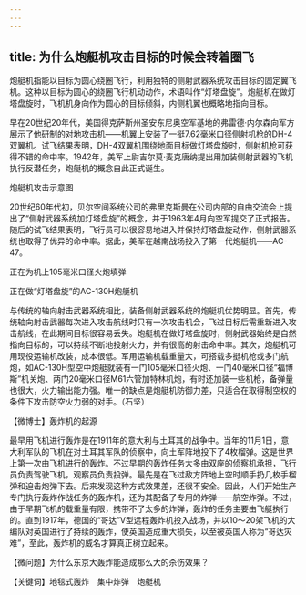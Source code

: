 ```yaml
---
---
---
```

title: 为什么炮艇机攻击目标的时候会转着圈飞
---




炮艇机指能以目标为圆心绕圈飞行，利用独特的侧射武器系统攻击目标的固定翼飞机。这种以目标为圆心的绕圈飞行机动动作，术语叫作“灯塔盘旋”。炮艇机在做灯塔盘旋时，飞机机身向作为圆心的目标倾斜，内侧机翼也概略地指向目标。

早在20世纪20年代，美国得克萨斯州圣安东尼奥空军基地的弗雷德·内尔森向军方展示了他研制的对地攻击机——机翼上安装了一挺7.62毫米口径侧射机枪的DH-4双翼机。试飞结果表明，DH-4双翼机围绕地面目标做灯塔盘旋时，侧射机枪可获得不错的命中率。1942年，美军上尉吉尔莫·麦克唐纳提出用加装侧射武器的飞机执行反潜任务，炮艇机的概念自此正式诞生。

炮艇机攻击示意图



20世纪60年代初，贝尔空间系统公司的弗里克斯曼在公司内部的自由交流会上提出了“侧射武器系统加灯塔盘旋”的概念，并于1963年4月向空军提交了正式报告。随后的试飞结果表明，飞行员可以很容易地进入并保持灯塔盘旋动作，侧射武器系统也取得了优异的命中率。据此，美军在越南战场投入了第一代炮艇机——AC-47。

正在为机上105毫米口径火炮填弹



正在做“灯塔盘旋”的AC-130H炮艇机



与传统的轴向射击武器系统相比，装备侧射武器系统的炮艇机优势明显。首先，传统轴向射击武器每次进入攻击航线时只有一次攻击机会，飞过目标后需重新进入攻击航线，在此期间目标很容易丢失。炮艇机在做灯塔盘旋时，侧射武器始终是自然指向目标的，可以持续不断地投射火力，并有很高的射击命中率。其次，炮艇机可用现役运输机改装，成本很低。军用运输机载重量大，可搭载多挺机枪或多门航炮，如AC-130H型空中炮艇就装有一门105毫米口径火炮、一门40毫米口径“福博斯”机关炮、两门20毫米口径M61六管加特林机炮，有时还加装一些机枪，备弹量也很大，火力输出能力强。唯一的缺点是炮艇机防御力差，只适合在取得制空权的条件下攻击防空火力弱的对手。（石坚）





【微博士】轰炸机的起源

最早用飞机进行轰炸是在1911年的意大利与土耳其的战争中。当年的11月1日，意大利军队的飞机在对土耳其军队的侦察中，向土军阵地投下了4枚榴弹。这是世界上第一次由飞机进行的轰炸。不过早期的轰炸任务大多由双座的侦察机承担，飞行员负责驾驶飞机，观察员负责投弹。最先是在飞过敌方阵地上空时顺手扔几枚手榴弹和迫击炮弹下去。后来发现这种方式效果差，还很不安全。因此，人们开始生产专门执行轰炸作战任务的轰炸机，还为其配备了专用的炸弹——航空炸弹。不过，由于早期飞机的载重量有限，携带不了太多的炸弹，轰炸的任务主要由飞艇执行的。直到1917年，德国的“哥达”V型远程轰炸机投入战场，并以10～20架飞机的大编队对英国进行了持续的轰炸，使英国造成重大损失，以至被英国人称为“哥达灾难”，至此，轰炸机的威名才算真正树立起来。

【微问题】为什么东京大轰炸能造成那么大的杀伤效果？

【关键词】地毯式轰炸　集中炸弹　炮艇机
